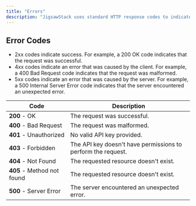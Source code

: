 ```yaml
---
title: "Errors"
description: "JigsawStack uses standard HTTP response codes to indicate the success or failure of an API request."
---
```


## Error Codes

- 2xx codes indicate success. For example, a 200 OK code indicates that the request was successful.
- 4xx codes indicate an error that was caused by the client. For example, a 400 Bad Request code indicates that the request was malformed.
- 5xx codes indicate an error that was caused by the server. For example, a 500 Internal Server Error code indicates that the server encountered an unexpected error.

| Code                       | Description                                                  |
| -------------------------- | ------------------------------------------------------------ |
| **200** - OK               | The request was successful.                                  |
| **400** - Bad Request      | The request was malformed.                                   |
| **401** - Unauthorized     | No valid API key provided.                                   |
| **403** - Forbidden        | The API key doesn't have permissions to perform the request. |
| **404** - Not Found        | The requested resource doesn't exist.                        |
| **405** - Method not found | The requested resource doesn't exist.                        |
| **500** - Server Error     | The server encountered an unexpected error.                  |
